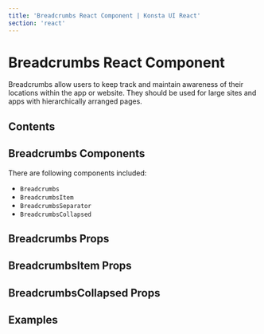 ```yaml
---
title: 'Breadcrumbs React Component | Konsta UI React'
section: 'react'
---
```



# Breadcrumbs React Component

Breadcrumbs allow users to keep track and maintain awareness of their
locations within the app or website. They should be used for large sites
and apps with hierarchically arranged pages.

## Contents

## Breadcrumbs Components

There are following components included:

- `Breadcrumbs`
- `BreadcrumbsItem`
- `BreadcrumbsSeparator`
- `BreadcrumbsCollapsed`

## Breadcrumbs Props

<BreadcrumbsProps />

## BreadcrumbsItem Props

<BreadcrumbsItemProps />

## BreadcrumbsCollapsed Props

<BreadcrumbsCollapsedProps />

## Examples

<BreadcrumbsExample />
